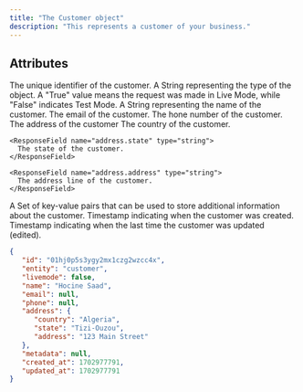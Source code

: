 ```yaml
---
title: "The Customer object"
description: "This represents a customer of your business."
---
```


## Attributes

<ResponseField name="id" type="string">
   The unique identifier of the customer.
</ResponseField>

<ResponseField name="entity" type="string">
   A String representing the type of the object.
</ResponseField>

<ResponseField name="livemode" type="boolean">
   A "True" value means the request was made in Live Mode, while "False"
   indicates Test Mode.
</ResponseField>

<ResponseField name="name" type="string">
   A String representing the name of the customer.
</ResponseField>

<ResponseField name="email" type="nullable, string">
   The email of the customer.
</ResponseField>

<ResponseField name="phone" type="nullable, string">
   The hone number of the customer.
</ResponseField>

<ResponseField name="address" type="nullable, object">
The address of the customer

<Expandable title="address">
    <ResponseField name="address.country" type="string">
      The country of the customer.
    </ResponseField>

    <ResponseField name="address.state" type="string">
      The state of the customer.
    </ResponseField>

    <ResponseField name="address.address" type="string">
      The address line of the customer.
    </ResponseField>
</Expandable>
</ResponseField>

<ResponseField name="metadata" type="dictionary">
   A Set of key-value pairs that can be used to store additional information
   about the customer.
</ResponseField>

<ResponseField name="created_at" type="timestamp">
   Timestamp indicating when the customer was created.
</ResponseField>

<ResponseField name="updated_at" type="timestamp">
   Timestamp indicating when the last time the customer was updated (edited).
</ResponseField>

<ResponseExample>

```json The Customer Object
{
   "id": "01hj0p5s3ygy2mx1czg2wzcc4x",
   "entity": "customer",
   "livemode": false,
   "name": "Hocine Saad",
   "email": null,
   "phone": null,
   "address": {
      "country": "Algeria",
      "state": "Tizi-Ouzou",
      "address": "123 Main Street"
   },
   "metadata": null,
   "created_at": 1702977791,
   "updated_at": 1702977791
}
```

</ResponseExample>
